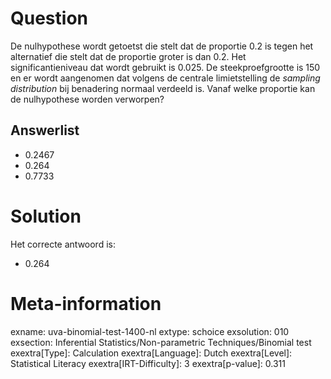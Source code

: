 Question
========

De nulhypothese wordt getoetst die stelt dat de proportie 0.2 is tegen
het alternatief die stelt dat de proportie groter is dan 0.2. Het
significantieniveau dat wordt gebruikt is 0.025. De steekproefgrootte is
150 en er wordt aangenomen dat volgens de centrale limietstelling de *sampling distribution* bij benadering normaal verdeeld is. Vanaf welke
proportie kan de nulhypothese worden verworpen?

Answerlist
----------

* 0.2467
* 0.264
* 0.7733

Solution
========

Het correcte antwoord is: 

* 0.264

Meta-information
================
exname: uva-binomial-test-1400-nl
extype: schoice
exsolution: 010
exsection: Inferential Statistics/Non-parametric Techniques/Binomial test
exextra[Type]: Calculation
exextra[Language]: Dutch
exextra[Level]: Statistical Literacy
exextra[IRT-Difficulty]: 3
exextra[p-value]: 0.311
